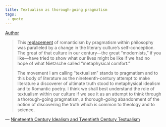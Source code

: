 ```yaml
---
title: Textualism as thorough-going pragmatism
tags:
 - quote 
---
```


[Author](/docs/phil/Richard Rorty.html)

> This [replacement](/docs/phil/Literature as successor subject to philosophy.html) of romanticism by pragmatism within philosophy was paralleled by a change in the literary culture's self-conception. The great of that culture in our century—the great "modernists," if you like—have tried to show what our lives might be like if we had no hope of what Nietzsche called "metaphysical comfort."  
> 
> The movement I am calling "textualism" stands to pragmatism and to this body of literature as the nineteenth-century attempt to make literature a discoverer of ultimate truth stood to metaphysical idealism and to Romantic poetry. I think we shall best understand the role of textualism within our culture if we see it as an attempt to think through a thorough-going pragmatism, a thorough-going abandonment of the notion of discovering the truth which is common to theology and to science.

— [Nineteenth Century Idealism and Twentieth Century Textualism](/docs/phil/Nineteenth Century Idealism and Twentieth Century Textualism.html)